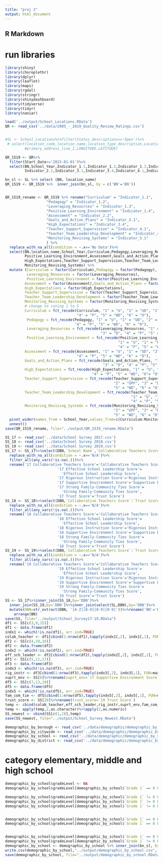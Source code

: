 ```yaml
---
title: "proj 2"
output: html_document
---
```


## R Markdown
# run libraries 
```r
library(shiny)
library(choroplethr) 
library(dplyr)
library(leaflet)
library(maps)
library(rgdal)
library(stringr)
library(shinydashboard)
library(tidyverse)
library(tidyr)
library(naniar)
```


```r
load('../output/School_Locations.RData')
QR <- read_csv('../data/2005_-_2019_Quality_Review_Ratings.csv')


#SL <- School_Locations%>%filter(Status_descriptions=='Open')%>%
 # select(location_code,location_name,location_type_description,Location_Category_Description,
         #primary_address_line_1,LONGITUDE,LATITUDE)

QR_1519 <- QR%>%
  filter(Start_Date>='2015-01-01')%>%
  select(BN,School_Year,Indicator_1.1,Indicator_1.2,Indicator_1.3,Indicator_1.4,
         Indicator_2.2,Indicator_3.1,Indicator_3.4,Indicator_4.1,Indicator_4.2,Indicator_5.1)

```

```r
bn_sl <- SL %>% select (BN, location_name)
QR_1519 <- QR_1519 %>%  inner_join(bn_sl, by = c('BN'='BN')) 


QR_1519_rename <- QR_1519 %>% rename("Curriculum" = "Indicator_1.1", 
                   "Pedagogy" = "Indicator_1.2",
                   "Leveraging_Resources" = "Indicator_1.3",
                   "Positive_Learning_Environment" = "Indicator_1.4",
                   "Assessment" = "Indicator_2.2",
                   "Goals_and_Action_Plans" = "Indicator_3.1",
                   "High_Expectations" = "Indicator_3.4",
                   "Teacher_Support_Supervision" = "Indicator_4.1",
                   "Teacher_Team_Leadership_Development" = "Indicator_4.2", 
                   "Monitoring_Revising_Systems" = "Indicator_5.1"
                   ) %>%
  replace_with_na_all(condition = ~.x=='No Data')%>%
  select(BN,location_name,School_Year,Curriculum,Pedagogy,Leveraging_Resources,
         Positive_Learning_Environment,Assessment,Goals_and_Action_Plans,
         High_Expectations,Teacher_Support_Supervision,Teacher_Team_Leadership_Development,
         Monitoring_Revising_Systems) %>% 
  mutate (Curriculum = factor(Curriculum),Pedagogy = factor(Pedagogy),
          Leveraging_Resources = factor(Leveraging_Resources),
          Positive_Learning_Environment = factor(Positive_Learning_Environment),
         Assessment = factor(Assessment),Goals_and_Action_Plans = factor(Goals_and_Action_Plans),
         High_Expectations = factor(High_Expectations),
         Teacher_Support_Supervision = factor(Teacher_Support_Supervision),
         Teacher_Team_Leadership_Development = factor(Teacher_Team_Leadership_Development),
         Monitoring_Revising_Systems = factor(Monitoring_Revising_Systems), 
         # change to rating 1 to 5 
         Curriculum = fct_recode(Curriculum, "1" = "U", "1" = "UD", "2" = "UPF", "3" = "D", 
                                 "4" = "P", "5" = "WD", "6" = "O"), 
          Pedagogy = fct_recode(Pedagogy, "1" = "U", "1" = "UD", "2" = "UPF", "3" = "D", 
                                "4" = "P", "5" = "WD", "6" = "O"),
          Leveraging_Resources = fct_recode(Leveraging_Resources, "1" = "U", "1" = "UD", "2" = "UPF", 
                                            "3" = "D", "4" = "P", "5" = "WD", "6" = "O"),
          Positive_Learning_Environment = fct_recode(Positive_Learning_Environment, 
                                                    "1" = "U", "1" = "UD","2" = "UPF", "3" = "D", 
                                                    "4" = "P", "5" = "WD", "6" = "O"),
         Assessment = fct_recode(Assessment, "1" = "U", "1" = "UD", "2" = "UPF", "3" = "D", 
                                 "4" = "P", "5" = "WD", "6" = "O"),
         Goals_and_Action_Plans = fct_recode(Goals_and_Action_Plans, "1" = "U", "1" = "UD", "2" = "UPF",
                                             "3" = "D", "4" = "P", "5" = "WD", "6" = "O"),
         High_Expectations = fct_recode(High_Expectations, "1" = "U", "1" = "UD", "2" = "UPF", "3" = "D",
                                        "4" = "P", "5" = "WD", "6"= "O"),
         Teacher_Support_Supervision = fct_recode(Teacher_Support_Supervision, "1" = "U", "1" = "UD", 
                                                  "2" = "UPF", "3" = "D", "4" = "P", 
                                                  "5" = "WD", "6" = "O"),
         Teacher_Team_Leadership_Development = fct_recode(Teacher_Team_Leadership_Development, 
                                                          "1" = "U", "1" = "UD", "2" = "UPF", "3" = "D",
                                                          "4" = "P", "5" = "WD", "6" = "O"),
         Monitoring_Revising_Systems = fct_recode(Monitoring_Revising_Systems, "1" = "U", "1" = "UD",
                                                  "2" = "UPF", "3" = "D", "4" = "P", 
                                                  "5" = "WD", "6" = "O")) %>%
  pivot_wider(names_from = School_Year,values_from=c(Curriculum:Monitoring_Revising_Systems))%>%
  unnest()
save(QR_1519_rename, file="../output/QR_1519_rename.RData")
```

```r
SS_17 <- read_csv('../data/School Survey 2017.csv')
SS_18 <- read_csv('../data/School Survey 2018.csv')
SS_19 <- read_csv('../data/School Survey 2019.csv')
SS_17 <- SS_17%>%select(DBN,`School Name`,`Collaborative Teachers Score`:`Trust Score`)%>%
  replace_with_na_all(condition = ~.x=='N/A')%>%
  filter_all(any_vars(!is.na(.)))%>%
  rename('17 Collaborative Teachers Score'='Collaborative Teachers Score',
                        '17 Effective School Leadership Score'=
                          'Effective School Leadership Score',
                        '17 Rigorous Instruction Score'='Rigorous Instruction Score',
                        '17 Supportive Environment Score'='Supportive Environment Score',
                        '17 Strong Family-Community Ties Score'=
                          'Strong Family-Community Ties Score',
                        '17 Trust Score'='Trust Score')
SS_18 <- SS_18%>%select(DBN,`Collaborative Teachers Score`:`Trust Score`)%>%
  replace_with_na_all(condition = ~.x=='N/A')%>%
  filter_all(any_vars(!is.na(.)))%>%
  rename('18 Collaborative Teachers Score'='Collaborative Teachers Score',
                        '18 Effective School Leadership Score'=
                          'Effective School Leadership Score',
                        '18 Rigorous Instruction Score'='Rigorous Instruction Score',
                        '18 Supportive Environment Score'='Supportive Environment Score',
                        '18 Strong Family-Community Ties Score'=
                          'Strong Family-Community Ties Score',
                        '18 Trust Score'='Trust Score')
SS_19 <- SS_19%>%select(DBN,`Collaborative Teachers Score`:`Trust Score`)%>%
  replace_with_na_all(condition = ~.x=='N/A')%>%
  filter_all(any_vars(!is.na(.)))%>%
  rename('19 Collaborative Teachers Score'='Collaborative Teachers Score',
                        '19 Effective School Leadership Score'=
                          'Effective School Leadership Score',
                        '19 Rigorous Instruction Score'='Rigorous Instruction Score',
                        '19 Supportive Environment Score'='Supportive Environment Score',
                        '19 Strong Family-Community Ties Score'=
                          'Strong Family-Community Ties Score',
                        '19 Trust Score'='Trust Score')
SS <- SS_17%>%inner_join(SS_18,by='DBN')%>%
  inner_join(SS_19,by='DBN')%>%inner_join(select(SL,DBN),by='DBN')%>%
  mutate(DBN=str_extract(DBN, '[A-Z][0-9][0-9][0-9]'))%>%rename('BN'='DBN')%>%
    arrange(BN)
save(SS, file="../output/School_Survey17-19.RData")
df1 <- SS[c(3,9,15)]
df1 <- data.frame(df1)
indx1 <- which(!is.na(df1), arr.ind=TRUE)
colab_teacher <- df1[cbind(1:nrow(df1),tapply(indx1[,2], indx1[,1], FUN=max))]
df2 <- SS[c(4,10,16)]
df2 <- data.frame(df2)
indx2 <- which(!is.na(df2), arr.ind=TRUE)
eff_sch_leader <- df2[cbind(1:nrow(df2),tapply(indx2[,2], indx2[,1], FUN=max))]
df3 <- SS[c(5,11,17)]
df3 <- data.frame(df3)
indx3 <- which(!is.na(df3), arr.ind=TRUE)
rig_instr <- df3[cbind(1:nrow(df3),tapply(indx3[,2], indx3[,1], FUN=max))]
suprt_env <- SS[6]%>%rename(suprt_env=`17 Supportive Environment Score`)
df5 <- SS[c(7,13,19)]
df5 <- data.frame(df5)
indx5 <- which(!is.na(df5), arr.ind=TRUE)
fam_com_tie <- df5[cbind(1:nrow(df5),tapply(indx5[,2], indx5[,1], FUN=max))]
trust_score <- SS[20]%>%rename(trust_score=`19 Trust Score`)
temp <- cbind(colab_teacher,eff_sch_leader,rig_instr,suprt_env,fam_com_tie,trust_score)
temp <- apply(temp,2,as.character)%>%apply(2,as.numeric)
SS_newest <- cbind(SS[c(1,2)],temp)
save(SS_newest, file="../output/School_Survey_Newest.RData")
```

```r
demographic_by_borough <- read_csv('../data/demographic/demographic_by_borough.csv')
demographic_by_citywide <- read_csv('../data/demographic/demographic_by_citywide.csv')
demographic_by_school <- read_csv('../data/demographic/demographic_by_school.csv')
demographic_by_district <- read_csv('../data/demographic/demographic_by_district.csv')
```

# category elementary, middle and high school 
```r
demographic_by_school$gradeLevel <- NA
demographic_by_school$gradeLevel[demographic_by_school$`Grade 1` == 0 & demographic_by_school$`Grade 6` == 0 & demographic_by_school$`Grade 9` == 0] <- "no records" 

demographic_by_school$gradeLevel[demographic_by_school$`Grade 1` != 0 & demographic_by_school$`Grade 6` == 0 & demographic_by_school$`Grade 9` == 0] <- "elementary" 
demographic_by_school$gradeLevel[demographic_by_school$`Grade 1` != 0 & demographic_by_school$`Grade 6` != 0 & demographic_by_school$`Grade 9` == 0] <- "elementary, middle" 
demographic_by_school$gradeLevel[demographic_by_school$`Grade 1` != 0 & demographic_by_school$`Grade 6` != 0 & demographic_by_school$`Grade 9` != 0] <- "elementary, middle, high" 


demographic_by_school$gradeLevel[demographic_by_school$`Grade 1` == 0 & demographic_by_school$`Grade 6` != 0 & demographic_by_school$`Grade 9` == 0] <- "middle" 
demographic_by_school$gradeLevel[demographic_by_school$`Grade 1` == 0 & demographic_by_school$`Grade 6` != 0 & demographic_by_school$`Grade 9` != 0] <- "middle, high" 


demographic_by_school$gradeLevel[demographic_by_school$`Grade 1` == 0 & demographic_by_school$`Grade 6` == 0 & demographic_by_school$`Grade 9` != 0] <- "high" 
demographic_by_school$gradeLevel[demographic_by_school$`Grade 1` != 0 & demographic_by_school$`Grade 6` == 0 & demographic_by_school$`Grade 9` != 0] <- "elementary, high" 
demographic_by_school <- demographic_by_school %>% inner_join(bn_sl, by = c('School Name' = 'location_name'))
write.csv(demographic_by_school,"../output/demographic_by_school.csv", row.names = FALSE)
save(demographic_by_school, file="../output/demographic_by_school.RData")

```


